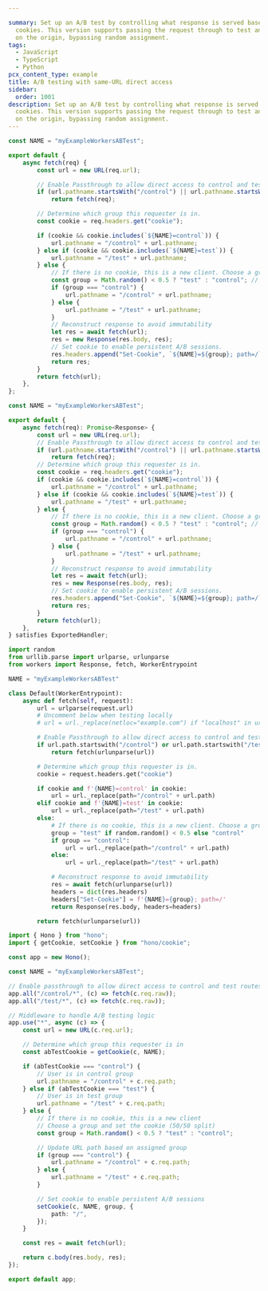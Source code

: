 ```yaml
---

summary: Set up an A/B test by controlling what response is served based on
  cookies. This version supports passing the request through to test and control
  on the origin, bypassing random assignment.
tags:
  - JavaScript
  - TypeScript
  - Python
pcx_content_type: example
title: A/B testing with same-URL direct access
sidebar:
  order: 1001
description: Set up an A/B test by controlling what response is served based on
  cookies. This version supports passing the request through to test and control
  on the origin, bypassing random assignment.
---
```



<Tabs syncKey="workersExamples"> <TabItem label="JavaScript" icon="seti:javascript">

```js
const NAME = "myExampleWorkersABTest";

export default {
	async fetch(req) {
		const url = new URL(req.url);

		// Enable Passthrough to allow direct access to control and test routes.
		if (url.pathname.startsWith("/control") || url.pathname.startsWith("/test"))
			return fetch(req);

		// Determine which group this requester is in.
		const cookie = req.headers.get("cookie");

		if (cookie && cookie.includes(`${NAME}=control`)) {
			url.pathname = "/control" + url.pathname;
		} else if (cookie && cookie.includes(`${NAME}=test`)) {
			url.pathname = "/test" + url.pathname;
		} else {
			// If there is no cookie, this is a new client. Choose a group and set the cookie.
			const group = Math.random() < 0.5 ? "test" : "control"; // 50/50 split
			if (group === "control") {
				url.pathname = "/control" + url.pathname;
			} else {
				url.pathname = "/test" + url.pathname;
			}
			// Reconstruct response to avoid immutability
			let res = await fetch(url);
			res = new Response(res.body, res);
			// Set cookie to enable persistent A/B sessions.
			res.headers.append("Set-Cookie", `${NAME}=${group}; path=/`);
			return res;
		}
		return fetch(url);
	},
};
```

</TabItem> <TabItem label="TypeScript" icon="seti:typescript">

```ts
const NAME = "myExampleWorkersABTest";

export default {
	async fetch(req): Promise<Response> {
		const url = new URL(req.url);
		// Enable Passthrough to allow direct access to control and test routes.
		if (url.pathname.startsWith("/control") || url.pathname.startsWith("/test"))
			return fetch(req);
		// Determine which group this requester is in.
		const cookie = req.headers.get("cookie");
		if (cookie && cookie.includes(`${NAME}=control`)) {
			url.pathname = "/control" + url.pathname;
		} else if (cookie && cookie.includes(`${NAME}=test`)) {
			url.pathname = "/test" + url.pathname;
		} else {
			// If there is no cookie, this is a new client. Choose a group and set the cookie.
			const group = Math.random() < 0.5 ? "test" : "control"; // 50/50 split
			if (group === "control") {
				url.pathname = "/control" + url.pathname;
			} else {
				url.pathname = "/test" + url.pathname;
			}
			// Reconstruct response to avoid immutability
			let res = await fetch(url);
			res = new Response(res.body, res);
			// Set cookie to enable persistent A/B sessions.
			res.headers.append("Set-Cookie", `${NAME}=${group}; path=/`);
			return res;
		}
		return fetch(url);
	},
} satisfies ExportedHandler;
```

</TabItem> <TabItem label="Python" icon="seti:python">

```py
import random
from urllib.parse import urlparse, urlunparse
from workers import Response, fetch, WorkerEntrypoint

NAME = "myExampleWorkersABTest"

class Default(WorkerEntrypoint):
	async def fetch(self, request):
		url = urlparse(request.url)
		# Uncomment below when testing locally
		# url = url._replace(netloc="example.com") if "localhost" in url.netloc else url

		# Enable Passthrough to allow direct access to control and test routes.
		if url.path.startswith("/control") or url.path.startswith("/test"):
			return fetch(urlunparse(url))

		# Determine which group this requester is in.
		cookie = request.headers.get("cookie")

		if cookie and f'{NAME}=control' in cookie:
			url = url._replace(path="/control" + url.path)
		elif cookie and f'{NAME}=test' in cookie:
			url = url._replace(path="/test" + url.path)
		else:
			# If there is no cookie, this is a new client. Choose a group and set the cookie.
			group = "test" if random.random() < 0.5 else "control"
			if group == "control":
				url = url._replace(path="/control" + url.path)
			else:
				url = url._replace(path="/test" + url.path)

			# Reconstruct response to avoid immutability
			res = await fetch(urlunparse(url))
			headers = dict(res.headers)
			headers["Set-Cookie"] = f'{NAME}={group}; path=/'
			return Response(res.body, headers=headers)

		return fetch(urlunparse(url))
```

</TabItem> <TabItem label="Hono" icon="seti:typescript">

```ts
import { Hono } from "hono";
import { getCookie, setCookie } from "hono/cookie";

const app = new Hono();

const NAME = "myExampleWorkersABTest";

// Enable passthrough to allow direct access to control and test routes
app.all("/control/*", (c) => fetch(c.req.raw));
app.all("/test/*", (c) => fetch(c.req.raw));

// Middleware to handle A/B testing logic
app.use("*", async (c) => {
	const url = new URL(c.req.url);

	// Determine which group this requester is in
	const abTestCookie = getCookie(c, NAME);

	if (abTestCookie === "control") {
		// User is in control group
		url.pathname = "/control" + c.req.path;
	} else if (abTestCookie === "test") {
		// User is in test group
		url.pathname = "/test" + c.req.path;
	} else {
		// If there is no cookie, this is a new client
		// Choose a group and set the cookie (50/50 split)
		const group = Math.random() < 0.5 ? "test" : "control";

		// Update URL path based on assigned group
		if (group === "control") {
			url.pathname = "/control" + c.req.path;
		} else {
			url.pathname = "/test" + c.req.path;
		}

		// Set cookie to enable persistent A/B sessions
		setCookie(c, NAME, group, {
			path: "/",
		});
	}

	const res = await fetch(url);

	return c.body(res.body, res);
});

export default app;
```

</TabItem> </Tabs>
